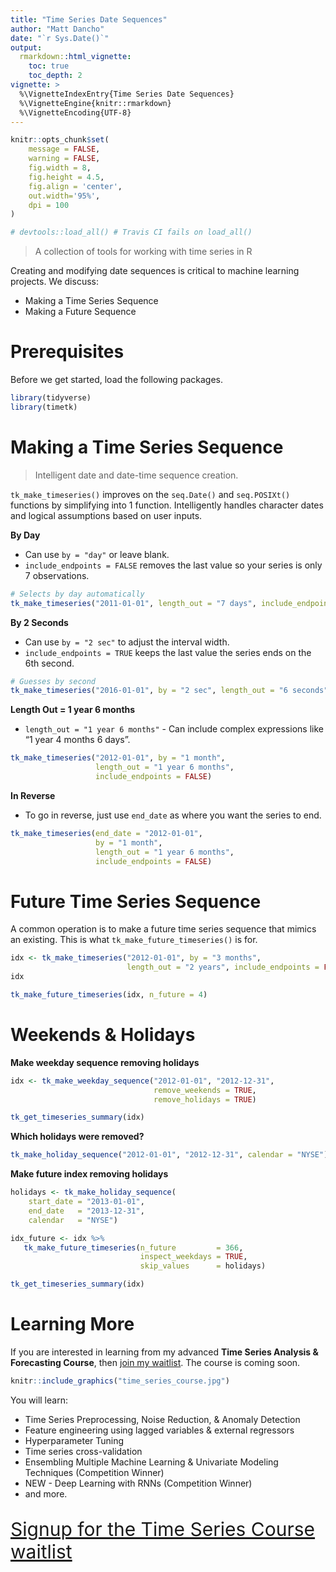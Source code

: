 ```yaml
---
title: "Time Series Date Sequences"
author: "Matt Dancho"
date: "`r Sys.Date()`"
output: 
  rmarkdown::html_vignette:
    toc: true
    toc_depth: 2
vignette: >
  %\VignetteIndexEntry{Time Series Date Sequences}
  %\VignetteEngine{knitr::rmarkdown}
  %\VignetteEncoding{UTF-8}
---
```


```r
knitr::opts_chunk$set(
    message = FALSE,
    warning = FALSE,
    fig.width = 8, 
    fig.height = 4.5,
    fig.align = 'center',
    out.width='95%', 
    dpi = 100
)

# devtools::load_all() # Travis CI fails on load_all()
```

> A collection of tools for working with time series in R

Creating and modifying date sequences is critical to machine learning projects. We discuss:

- Making a Time Series Sequence
- Making a Future Sequence


# Prerequisites

Before we get started, load the following packages.

```r
library(tidyverse)
library(timetk)
```

# Making a Time Series Sequence

> Intelligent date and date-time sequence creation.

`tk_make_timeseries()` improves on the `seq.Date()` and `seq.POSIXt()` functions by simplifying into 1 function. Intelligently handles character dates and logical assumptions based on user inputs.

__By Day__

- Can use `by = "day"` or leave blank. 
- `include_endpoints = FALSE` removes the last value so your series is only 7 observations. 

```r
# Selects by day automatically
tk_make_timeseries("2011-01-01", length_out = "7 days", include_endpoints = FALSE)
```

__By 2 Seconds__

- Can use `by = "2 sec"` to adjust the interval width.
- `include_endpoints = TRUE` keeps the last value the series ends on the 6th second. 

```r
# Guesses by second
tk_make_timeseries("2016-01-01", by = "2 sec", length_out = "6 seconds")
```

__Length Out = 1 year 6 months__

- `length_out = "1 year 6 months"` - Can include complex expressions like "1 year 4 months 6 days".

```r
tk_make_timeseries("2012-01-01", by = "1 month",
                   length_out = "1 year 6 months", 
                   include_endpoints = FALSE)
```

__In Reverse__

- To go in reverse, just use `end_date` as where you want the series to end. 

```r
tk_make_timeseries(end_date = "2012-01-01", 
                   by = "1 month",
                   length_out = "1 year 6 months", 
                   include_endpoints = FALSE)
```

# Future Time Series Sequence

A common operation is to make a future time series sequence that mimics an existing. This is what `tk_make_future_timeseries()` is for. 

```r
idx <- tk_make_timeseries("2012-01-01", by = "3 months", 
                          length_out = "2 years", include_endpoints = FALSE)
idx
```

```r
tk_make_future_timeseries(idx, n_future = 4)
```


# Weekends & Holidays

__Make weekday sequence removing holidays__

```r
idx <- tk_make_weekday_sequence("2012-01-01", "2012-12-31", 
                                remove_weekends = TRUE, 
                                remove_holidays = TRUE)

tk_get_timeseries_summary(idx)
```

__Which holidays were removed?__

```r
tk_make_holiday_sequence("2012-01-01", "2012-12-31", calendar = "NYSE")
```


__Make future index removing holidays__

```r
holidays <- tk_make_holiday_sequence(
    start_date = "2013-01-01",
    end_date   = "2013-12-31",
    calendar   = "NYSE")

idx_future <- idx %>%
   tk_make_future_timeseries(n_future         = 366,
                             inspect_weekdays = TRUE,
                             skip_values      = holidays)

tk_get_timeseries_summary(idx)
```

# Learning More

If you are interested in learning from my advanced __Time Series Analysis & Forecasting Course__, then [join my waitlist](https://mailchi.mp/business-science/time-series-forecasting-course-coming-soon). The course is coming soon. 

```r
knitr::include_graphics("time_series_course.jpg")
```

You will learn:

- Time Series Preprocessing, Noise Reduction, & Anomaly Detection
- Feature engineering using lagged variables & external regressors
- Hyperparameter Tuning
- Time series cross-validation
- Ensembling Multiple Machine Learning & Univariate Modeling Techniques (Competition Winner)
- NEW - Deep Learning with RNNs (Competition Winner)
- and more.

<p class="text-center" style="font-size:30px;">
<a href="https://mailchi.mp/business-science/time-series-forecasting-course-coming-soon">Signup for the Time Series Course waitlist</a>
</p>
